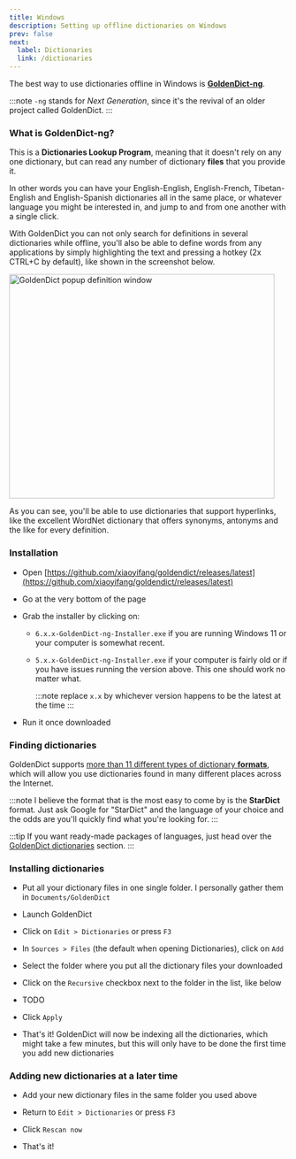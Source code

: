 ```yaml
---
title: Windows
description: Setting up offline dictionaries on Windows
prev: false
next:
  label: Dictionaries
  link: /dictionaries
---
```



The best way to use dictionaries offline in Windows is [**GoldenDict-ng**](https://xiaoyifang.github.io/goldendict-ng/).

:::note
`-ng` stands for _Next Generation_, since it's the revival of an older project called GoldenDict.
:::

### What is GoldenDict-ng?

This is a **Dictionaries Lookup Program**, meaning that it doesn't rely on any one dictionary, but can read any number of dictionary **files** that you provide it.

In other words you can have your English-English, English-French, Tibetan-English and English-Spanish dictionaries all in the same place, or whatever language you might be interested in, and jump to and from one another with a single click.

With GoldenDict you can not only search for definitions in several dictionaries while offline, you'll also be able to define words from any applications by simply highlighting the text and pressing a hotkey (2x CTRL+C by default), like shown in the screenshot below.

<Image
  src={popupImage}
  alt="GoldenDict popup definition window"
  width="480"
  height="406"
  class="pl-1 bg-[#3347ff]"
/>

As you can see, you'll be able to use dictionaries that support hyperlinks, like the excellent WordNet dictionary that offers synonyms, antonyms and the like for every definition.

### Installation

- Open [https://github.com/xiaoyifang/goldendict/releases/latest](https://github.com/xiaoyifang/goldendict/releases/latest)

- Go at the very bottom of the page

- Grab the installer by clicking on:

  - `6.x.x-GoldenDict-ng-Installer.exe` if you are running Windows 11 or your computer is somewhat recent.
  - `5.x.x-GoldenDict-ng-Installer.exe` if your computer is fairly old or if you have issues running the version above. This one should work no matter what.

    :::note
    replace `x.x` by whichever version happens to be the latest at the time
    :::

- Run it once downloaded

### Finding dictionaries

GoldenDict supports [more than 11 different types of dictionary **formats**](https://xiaoyifang.github.io/goldendict-ng/dictformats/), which will allow you use dictionaries found in many different places across the Internet.

:::note
I believe the format that is the most easy to come by is the **StarDict** format. Just ask Google for "StarDict" and the language of your choice and the odds are you'll quickly find what you're looking for.
:::

:::tip
If you want ready-made packages of languages, just head over the [GoldenDict dictionaries](/dictionaries) section.
:::

### Installing dictionaries

- Put all your dictionary files in one single folder. I personally gather them in `Documents/GoldenDict`

- Launch GoldenDict

- Click on `Edit > Dictionaries` or press `F3`

- In `Sources > Files` (the default when opening Dictionaries), click on `Add`

- Select the folder where you put all the dictionary files your downloaded

- Click on the `Recursive` checkbox next to the folder in the list, like below

- TODO

- Click `Apply`

- That's it! GoldenDict will now be indexing all the dictionaries, which might take a few minutes, but this will only have to be done the first time you add new dictionaries

### Adding new dictionaries at a later time

- Add your new dictionary files in the same folder you used above

- Return to `Edit > Dictionaries` or press `F3`

- Click `Rescan now`

- That's it!
